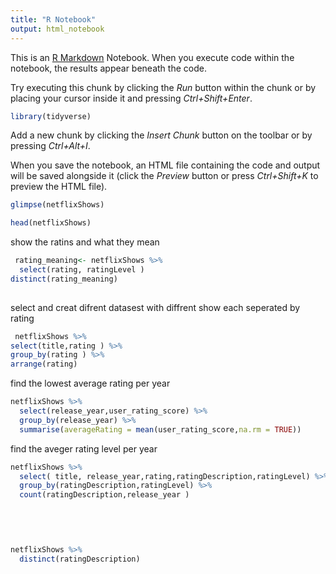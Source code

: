 ---
title: "R Notebook"
output: html_notebook
---

This is an [R Markdown](http://rmarkdown.rstudio.com) Notebook. When you execute code within the notebook, the results appear beneath the code. 

Try executing this chunk by clicking the *Run* button within the chunk or by placing your cursor inside it and pressing *Ctrl+Shift+Enter*. 

```{r}
library(tidyverse)
```

Add a new chunk by clicking the *Insert Chunk* button on the toolbar or by pressing *Ctrl+Alt+I*.

When you save the notebook, an HTML file containing the code and output will be saved alongside it (click the *Preview* button or press *Ctrl+Shift+K* to preview the HTML file).


```{r}
glimpse(netflixShows)


```
```{r}
head(netflixShows)
```


show the ratins and what they mean 
```{r}
 rating_meaning<- netflixShows %>% 
  select(rating, ratingLevel )
distinct(rating_meaning)
 
```
select and creat difrent datasest with diffrent show each seperated by rating

```{r}
 netflixShows %>% 
select(title,rating ) %>% 
group_by(rating ) %>% 
arrange(rating)
```
find the lowest average rating per year 
```{r}
netflixShows %>% 
  select(release_year,user_rating_score) %>% 
  group_by(release_year) %>% 
  summarise(averageRating = mean(user_rating_score,na.rm = TRUE))
```

find the aveger rating level per year 
```{r}
netflixShows %>% 
  select( title, release_year,rating,ratingDescription,ratingLevel) %>% 
  group_by(ratingDescription,ratingLevel) %>% 
  count(ratingDescription,release_year )

  
 
  
```
```{r}
netflixShows %>% 
  distinct(ratingDescription)
```








